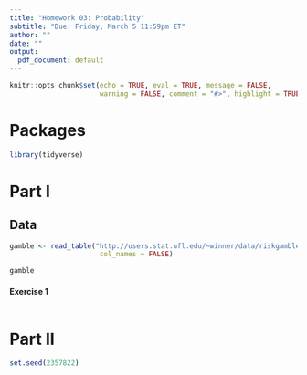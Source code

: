```yaml
---
title: "Homework 03: Probability"
subtitle: "Due: Friday, March 5 11:59pm ET"
author: ""
date: ""
output:
  pdf_document: default
---
```


```r
knitr::opts_chunk$set(echo = TRUE, eval = TRUE, message = FALSE, 
                      warning = FALSE, comment = "#>", highlight = TRUE)
```

# Packages

```r
library(tidyverse)
```

# Part I

## Data

```r
gamble <- read_table("http://users.stat.ufl.edu/~winner/data/riskgamble.dat",
                      col_names = FALSE)

gamble
```

#### Exercise 1

```r

```



# Part II

```r
set.seed(2357822)
```

